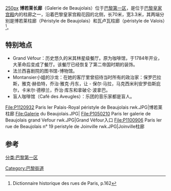 [[文件:Galerie_du_Beaujolais_2.JPG|250px]]
'''博若莱长廊'''（Galerie de Beaujolais）位于[[巴黎第一区|巴黎第一区]]，是位于[[巴黎皇家宫殿|巴黎皇家宫殿]]内的柱廊之一，沿着巴黎皇家宫殿花园的北侧，长70米，宽3.3米，其两端分别是博若莱柱廊（Péristyle de Beaujolais）和瓦卢瓦柱廊（péristyle de Valois）<ref>Dictionnaire historique des rues de Paris, p.162</ref>。

== 特别地点 ==
* Grand Véfour：历史悠久的米其林星级餐厅。原为咖啡馆，于1784年开业，大革命后变成了餐厅。该餐厅已经恢复了第二帝国时期的装饰。
* 法兰西喜剧院的图书馆-博物馆。
* Montansier小姐的沙龙：在她的客厅里曾招待当时所有的政治家：保罗巴拉斯，雅克·赫伯特，乔治·雅克·丹东，让 - 保尔·马拉，马克西米利安罗伯斯庇尔，卡米尔·德穆兰，乔治·库东和拿破仑·波拿巴。
* 盲人咖啡馆（Café des Aveugles）：乐团的音乐家都是盲人。

<gallery>
File:P1120932 Paris Ier Palais-Royal péristyle de Beaujolais rwk.JPG|博若莱柱廊
File:Galerie du Beaujolais.JPG|
File:P1050210 Paris Ier galerie de Beaujolais grand Vefour rwk.JPG|Grand Véfour入口
File:P1100906 Paris Ier rue de Beaujolais n° 19 peristyle de Joinville rwk.JPG|Joinville柱廊
</gallery>

== 参考==
<references/>
[[分类:巴黎第一区|分类:巴黎第一区]]
[[Category:巴黎街道|Category:巴黎街道]]